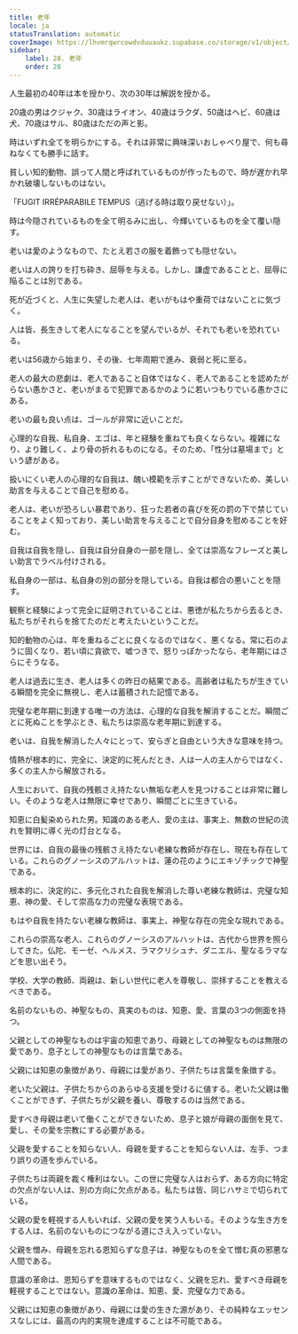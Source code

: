 ```yaml
---
title: 老年
locale: ja
statusTranslation: automatic
coverImage: https://lhvmrqwrcowdvduuaukz.supabase.co/storage/v1/object/public/strapi-uploads/small_cover-educacion-fundamental.webp-2d51a7828a2b1309555be27f7e2a61a0.webp
sidebar:
    label: 28. 老年
    order: 28
---
```

人生最初の40年は本を授かり、次の30年は解説を授かる。

20歳の男はクジャク、30歳はライオン、40歳はラクダ、50歳はヘビ、60歳は犬、70歳はサル、80歳はただの声と影。

時はいずれ全てを明らかにする。それは非常に興味深いおしゃべり屋で、何も尋ねなくても勝手に話す。

貧しい知的動物、誤って人間と呼ばれているものが作ったもので、時が遅かれ早かれ破壊しないものはない。

「FUGIT IRRÉPARABILE TEMPUS（逃げる時は取り戻せない）」。

時は今隠されているものを全て明るみに出し、今輝いているものを全て覆い隠す。

老いは愛のようなもので、たとえ若さの服を着飾っても隠せない。

老いは人の誇りを打ち砕き、屈辱を与える。しかし、謙虚であることと、屈辱に陥ることは別である。

死が近づくと、人生に失望した老人は、老いがもはや重荷ではないことに気づく。

人は皆、長生きして老人になることを望んでいるが、それでも老いを恐れている。

老いは56歳から始まり、その後、七年周期で進み、衰弱と死に至る。

老人の最大の悲劇は、老人であること自体ではなく、老人であることを認めたがらない愚かさと、老いがまるで犯罪であるかのように若いつもりでいる愚かさにある。

老いの最も良い点は、ゴールが非常に近いことだ。

心理的な自我、私自身、エゴは、年と経験を重ねても良くならない。複雑になり、より難しく、より骨の折れるものになる。そのため、「性分は墓場まで」という諺がある。

扱いにくい老人の心理的な自我は、醜い模範を示すことができないため、美しい助言を与えることで自己を慰める。

老人は、老いが恐ろしい暴君であり、狂った若者の喜びを死の罰の下で禁じていることをよく知っており、美しい助言を与えることで自分自身を慰めることを好む。

自我は自我を隠し、自我は自分自身の一部を隠し、全ては崇高なフレーズと美しい助言でラベル付けされる。

私自身の一部は、私自身の別の部分を隠している。自我は都合の悪いことを隠す。

観察と経験によって完全に証明されていることは、悪徳が私たちから去るとき、私たちがそれらを捨てたのだと考えたいということだ。

知的動物の心は、年を重ねるごとに良くなるのではなく、悪くなる。常に石のように固くなり、若い頃に貪欲で、嘘つきで、怒りっぽかったなら、老年期にはさらにそうなる。

老人は過去に生き、老人は多くの昨日の結果である。高齢者は私たちが生きている瞬間を完全に無視し、老人は蓄積された記憶である。

完璧な老年期に到達する唯一の方法は、心理的な自我を解消することだ。瞬間ごとに死ぬことを学ぶとき、私たちは崇高な老年期に到達する。

老いは、自我を解消した人々にとって、安らぎと自由という大きな意味を持つ。

情熱が根本的に、完全に、決定的に死んだとき、人は一人の主人からではなく、多くの主人から解放される。

人生において、自我の残骸さえ持たない無垢な老人を見つけることは非常に難しい。そのような老人は無限に幸せであり、瞬間ごとに生きている。

知恵に白髪染められた男。知識のある老人、愛の主は、事実上、無数の世紀の流れを賢明に導く光の灯台となる。

世界には、自我の最後の残骸さえ持たない老練な教師が存在し、現在も存在している。これらのグノーシスのアルハットは、蓮の花のようにエキゾチックで神聖である。

根本的に、決定的に、多元化された自我を解消した尊い老練な教師は、完璧な知恵、神の愛、そして崇高な力の完璧な表現である。

もはや自我を持たない老練な教師は、事実上、神聖な存在の完全な現れである。

これらの崇高な老人、これらのグノーシスのアルハットは、古代から世界を照らしてきた。仏陀、モーゼ、ヘルメス、ラマクリシュナ、ダニエル、聖なるラマなどを思い出そう。

学校、大学の教師、両親は、新しい世代に老人を尊敬し、崇拝することを教えるべきである。

名前のないもの、神聖なもの、真実のものは、知恵、愛、言葉の3つの側面を持つ。

父親としての神聖なものは宇宙の知恵であり、母親としての神聖なものは無限の愛であり、息子としての神聖なものは言葉である。

父親には知恵の象徴があり、母親には愛があり、子供たちは言葉を象徴する。

老いた父親は、子供たちからのあらゆる支援を受けるに値する。老いた父親は働くことができず、子供たちが父親を養い、尊敬するのは当然である。

愛すべき母親は老いて働くことができないため、息子と娘が母親の面倒を見て、愛し、その愛を宗教にする必要がある。

父親を愛することを知らない人、母親を愛することを知らない人は、左手、つまり誤りの道を歩んでいる。

子供たちは両親を裁く権利はない。この世に完璧な人はおらず、ある方向に特定の欠点がない人は、別の方向に欠点がある。私たちは皆、同じハサミで切られている。

父親の愛を軽視する人もいれば、父親の愛を笑う人もいる。そのような生き方をする人は、名前のないものにつながる道にさえ入っていない。

父親を憎み、母親を忘れる恩知らずな息子は、神聖なものを全て憎む真の邪悪な人間である。

意識の革命は、恩知らずを意味するものではなく、父親を忘れ、愛すべき母親を軽視することではない。意識の革命は、知恵、愛、完璧な力である。

父親には知恵の象徴があり、母親には愛の生きた源があり、その純粋なエッセンスなしには、最高の内的実現を達成することは不可能である。

